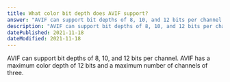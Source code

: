 ```yaml
---
title: What color bit depth does AVIF support?
answer: "AVIF can support bit depths of 8, 10, and 12 bits per channel. AVIF has a maximum color depth of 12 bits and a maximum number of channels of three."
description: "AVIF can support bit depths of 8, 10, and 12 bits per channel. AVIF has a maximum color depth of 12 bits and a maximum number of channels of three."
datePublished: 2021-11-18
dateModified: 2021-11-18
---
```


AVIF can support bit depths of 8, 10, and 12 bits per channel. AVIF has a maximum color depth of 12 bits and a maximum number of channels of three.
